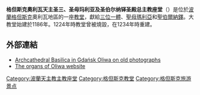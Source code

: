 {{unreferenced|time=2019-03-19T13:18:24+00:00}}
'''格但斯克奧利瓦天主圣三、圣母玛利亚及圣伯尔纳铎圣殿总主教座堂'''（{{lang-pl|Bazylika archikatedralna w Gdańsku-Oliwie}}）是位於[[波蘭|波蘭]][[格但斯克|格但斯克]]奧利瓦地區的一座[[教堂|教堂]]，獻給[[三位一體|三位一體]]、[[聖母瑪利亞|聖母瑪利亞]]和[[聖伯爾納鐸|聖伯爾納鐸]]。大教堂始建於1186年。1224年時教堂曾被燒毀，在1234年時重建。

==外部連結==
* [https://web.archive.org/web/20100104085317/http://www.staraoliwa.pl/zdjeciastarekatedra.html Archcathedral Basilica in Gdańsk Oliwa on old photographs]
* [https://web.archive.org/web/20150102100605/http://www.gdanskie-organy.com/organs.php?lang=en&loc=oliwa&tab=introduction&sessionid=id1262786814666 The organs of Oliwa website] 

{{coord|54|24|39.65|N|18|33|32.08|E|type:landmark_region:PL_dim:100|display=title}}

[[Category:波蘭天主教主教座堂|Category:波蘭天主教主教座堂]]
[[Category:格但斯克教堂|Category:格但斯克教堂]]
[[Category:格但斯克旅游景点|Category:格但斯克旅游景点]]
{{religion-stub}}